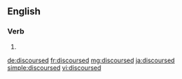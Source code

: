 ==English==

===Verb===
{{head|en|verb form}}

# {{en-past of|discourse}}

[[de:discoursed]]
[[fr:discoursed]]
[[mg:discoursed]]
[[ja:discoursed]]
[[simple:discoursed]]
[[vi:discoursed]]